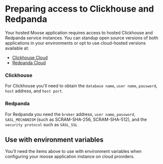 # Preparing access to Clickhouse and Redpanda

Your hosted Moose application requires access to hosted Clickhouse and Redpanda service instances. You can standup open source versions of both applications in your environments or opt to use cloud-hosted versions available at:

- [Clickhouse Cloud]()
- [Redpanda Cloud]()

### Clickhouse

For Clickhouse you'll need to obtain the `database name`, `user name`, `password`, `host` address, and `host port`.

### Redpanda

For Redpanda you need the `broker` address, `user name`, `password`, `SASL_MECHANISM` (such as SCRAM-SHA-256, SCRAM-SHA-512), and the `security protocol` such as `SASL_SSL`

## Use with environment variables

You'll need the items above to use with environment variables when configuring your moose application instance on cloud providers.
